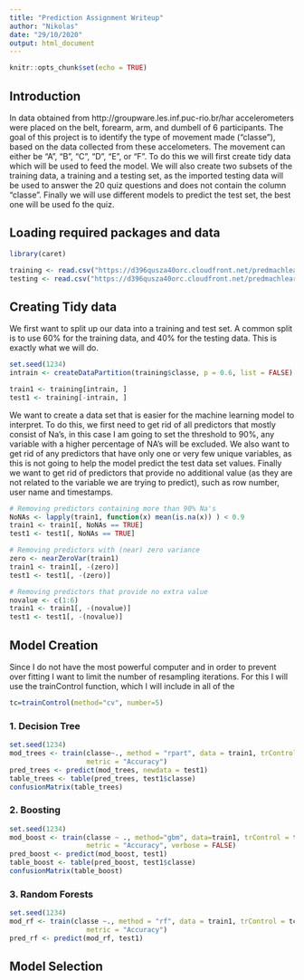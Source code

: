 ```yaml
---
title: "Prediction Assignment Writeup"
author: "Nikolas"
date: "29/10/2020"
output: html_document
---
```


```r
knitr::opts_chunk$set(echo = TRUE)
```

## Introduction
In data obtained from http://groupware.les.inf.puc-rio.br/har accelerometers were placed on the belt, forearm, arm, and dumbell of 6 participants. The goal of this project is to identify the type of movement made ("classe"), based on the data collected from these accelometers. The movement can either be "A", "B", "C", "D", "E", or "F". To do this we will first create tidy data which will be used to feed the model. We will also create two subsets of the training data, a training and a testing set, as the imported testing data will be used to answer the 20 quiz questions and does not contain the column "classe". Finally we will use different models to predict the test set, the best one will be used fo the quiz. 

## Loading required packages and data
```r
library(caret)

training <- read.csv("https://d396qusza40orc.cloudfront.net/predmachlearn/pml-training.csv")
testing <- read.csv("https://d396qusza40orc.cloudfront.net/predmachlearn/pml-testing.csv")

```

## Creating Tidy data
We first want to split up our data into a training and test set. A common split is to use 60% for the training data, and 40% for the testing data. This is exactly what we will do. 
``` r
set.seed(1234)
intrain <- createDataPartition(training$classe, p = 0.6, list = FALSE)

train1 <- training[intrain, ]
test1 <- training[-intrain, ]
```

We want to create a data set that is easier for the machine learning model to interpret. To do this, we first need to get rid of all predictors that mostly consist of Na's, in this case I am going to set the threshold to 90%, any variable with a higher percentage of NA's will be excluded. We also want to get rid of any predictors that have only one or very few unique variables, as this is not going to help the model predict the test data set values. Finally we want to get rid of predictors that provide no additional value (as they are not related to the variable we are trying to predict), such as row number, user name and timestamps.
``` r
# Removing predictors containing more than 90% Na's
NoNAs <- lapply(train1, function(x) mean(is.na(x)) ) < 0.9
train1 <- train1[, NoNAs == TRUE]
test1 <- test1[, NoNAs == TRUE]

# Removing predictors with (near) zero variance
zero <- nearZeroVar(train1)
train1 <- train1[, -(zero)]
test1 <- test1[, -(zero)]

# Removing predictors that provide no extra value
novalue <- c(1:6)
train1 <- train1[, -(novalue)]
test1 <- test1[, -(novalue)]
```

## Model Creation
Since I do not have the most powerful computer and in order to prevent over fitting I want to limit the number of resampling iterations. For this I will use the trainControl function, which I will include in all of the 
```r
tc=trainControl(method="cv", number=5)
```

### 1. Decision Tree
``` r
set.seed(1234)
mod_trees <- train(classe~., method = "rpart", data = train1, trControl = tc, 
                   metric = "Accuracy")
pred_trees <- predict(mod_trees, newdata = test1)
table_trees <- table(pred_trees, test1$classe)
confusionMatrix(table_trees)
```

### 2. Boosting
``` r
set.seed(1234)
mod_boost <- train(classe ~ ., method="gbm", data=train1, trControl = tc, 
                   metric = "Accuracy", verbose = FALSE)
pred_boost <- predict(mod_boost, test1)
table_boost <- table(pred_boost, test1$classe)
confusionMatrix(table_boost)

```

### 3. Random Forests
``` r
set.seed(1234)
mod_rf <- train(classe ~., method = "rf", data = train1, trControl = tc, 
                   metric = "Accuracy")
pred_rf <- predict(mod_rf, test1)
```

## Model Selection

